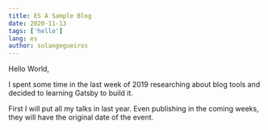 ---
title: ES A Sample Blog
date: 2020-11-13
tags: ['hello']
lang: es
author: solangegueiros
---

Hello World,

I spent some time in the last week of 2019 researching about blog tools and decided to learning Gatsby to build it.

First I will put all my talks in last year. Even publishing in the coming weeks, they will have the original date of the event.
